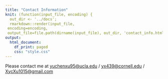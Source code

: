 ```yaml
---
title: "Contact Information"
knit: (function(input_file, encoding) {
  out_dir <- '../docs';
  rmarkdown::render(input_file,
 encoding=encoding,
 output_file=file.path(dirname(input_file), out_dir, 'contact_info.html'))})
output:
  html_document:
    df_print: paged
    css: "style.css"
---
```


Please contact me at [yuchenxu95@ucla.edu]() / [yx439@cornell.edu]() / [XycXu1015@gmail.com]()
